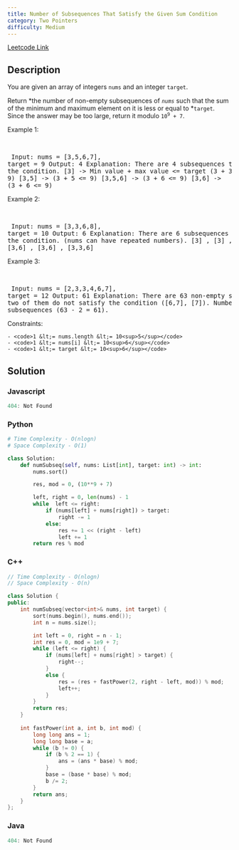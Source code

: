```yaml
---
title: Number of Subsequences That Satisfy the Given Sum Condition
category: Two Pointers
difficulty: Medium
---
```


<Callout>

[Leetcode Link](https://leetcode.com/problems/number-of-subsequences-that-satisfy-the-given-sum-condition)

</Callout>

## Description
You are given an array of integers <code>nums</code> and an integer <code>target</code>.

Return *the number of non-empty subsequences of *<code>nums</code>* such that the sum of the minimum and maximum element on it is less or equal to *<code>target</code>. Since the answer may be too large, return it modulo <code>10<sup>9</sup> + 7</code>.

 
Example 1:

<br /><pre className="overflow-x-auto">
Input: nums = [3,5,6,7], target = 9
Output: 4
Explanation: There are 4 subsequences that satisfy the condition.
[3] -&gt; Min value + max value &lt;= target (3 + 3 &lt;= 9)
[3,5] -&gt; (3 + 5 &lt;= 9)
[3,5,6] -&gt; (3 + 6 &lt;= 9)
[3,6] -&gt; (3 + 6 &lt;= 9)
</pre>

Example 2:

<br /><pre className="overflow-x-auto">
Input: nums = [3,3,6,8], target = 10
Output: 6
Explanation: There are 6 subsequences that satisfy the condition. (nums can have repeated numbers).
[3] , [3] , [3,3], [3,6] , [3,6] , [3,3,6]
</pre>

Example 3:

<br /><pre className="overflow-x-auto">
Input: nums = [2,3,3,4,6,7], target = 12
Output: 61
Explanation: There are 63 non-empty subsequences, two of them do not satisfy the condition ([6,7], [7]).
Number of valid subsequences (63 - 2 = 61).
</pre>

 
Constraints:


	- <code>1 &lt;= nums.length &lt;= 10<sup>5</sup></code>
	- <code>1 &lt;= nums[i] &lt;= 10<sup>6</sup></code>
	- <code>1 &lt;= target &lt;= 10<sup>6</sup></code>



## Solution

### Javascript
```javascript
404: Not Found
```
### Python
```python
# Time Complexity - O(nlogn)
# Space Complexity - O(1)

class Solution:
    def numSubseq(self, nums: List[int], target: int) -> int:
        nums.sort()

        res, mod = 0, (10**9 + 7)

        left, right = 0, len(nums) - 1
        while  left <= right:
            if (nums[left] + nums[right]) > target:
                right -= 1
            else:
                res += 1 << (right - left)
                left += 1
        return res % mod

```
### C++
```cpp
// Time Complexity - O(nlogn)
// Space Complexity - O(n)

class Solution {
public:
    int numSubseq(vector<int>& nums, int target) {
        sort(nums.begin(), nums.end());
        int n = nums.size();

        int left = 0, right = n - 1;
        int res = 0, mod = 1e9 + 7;
        while (left <= right) {
            if (nums[left] + nums[right] > target) {
                right--;
            } 
            else {
                res = (res + fastPower(2, right - left, mod)) % mod;
                left++;
            }
        }
        return res;
    }
    
    int fastPower(int a, int b, int mod) {
        long long ans = 1;
        long long base = a;
        while (b != 0) {
            if (b % 2 == 1) {
                ans = (ans * base) % mod;
            }
            base = (base * base) % mod;
            b /= 2;
        }
        return ans;
    }
};

```
### Java
```java
404: Not Found
```



